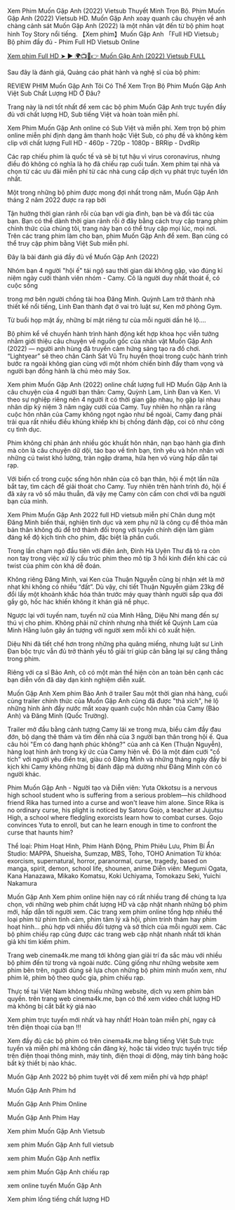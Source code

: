 Xem Phim Muốn Gặp Anh (2022) Vietsub Thuyết Minh Trọn Bộ. Phim Muốn Gặp Anh (2022) Vietsub HD. Muốn Gặp Anh xoay quanh câu chuyện về anh chàng cảnh sát Muốn Gặp Anh (2022) là một nhân vật đến từ bộ phim hoạt hình Toy Story nổi tiếng. 【Xem phim】Muốn Gặp Anh 「Full HD Vietsub」Bộ phim đầy đủ - Phim Full HD Vietsub Online

<a href="https://123movies.go-stream.net/">Xem phim Full HD ➤ ► 🌍📺📱👉 Muốn Gặp Anh (2022) Vietsub FULL</a>

Sau đây là đánh giá, Quảng cáo phát hành và nghệ sĩ của bộ phim:

REVIEW PHIM Muốn Gặp Anh Tôi Có Thể Xem Trọn Bộ Phim Muốn Gặp Anh Việt Sub Chất Lượng HD Ở Đâu?

Trang này là nơi tốt nhất để xem các bộ phim Muốn Gặp Anh trực tuyến đầy đủ với chất lượng HD, Sub tiếng Việt và hoàn toàn miễn phí.

Xem Phim Muốn Gặp Anh online có Sub Việt và miễn phí. Xem trọn bộ phim online miễn phí định dạng âm thanh hoặc Việt Sub, có phụ đề và không kèm clip với chất lượng Full HD - 460p - 720p - 1080p - BRRip - DvdRip

Các rạp chiếu phim là quốc tế và sẽ bị tụt hậu vì virus coronavirus, nhưng điều đó không có nghĩa là họ đã chiếu rạp cuối tuần. Xem phim tại nhà và chọn từ các ưu đãi miễn phí từ các nhà cung cấp dịch vụ phát trực tuyến lớn nhất.

Một trong những bộ phim được mong đợi nhất trong năm, Muốn Gặp Anh tháng 2 năm 2022 được ra rạp bởi

Tận hưởng thời gian rảnh rỗi của bạn với gia đình, bạn bè và đối tác của bạn. Bạn có thể dành thời gian rảnh rỗi ở đây bằng cách truy cập trang phim chính thức của chúng tôi, trang này bạn có thể truy cập mọi lúc, mọi nơi. Trên các trang phim làm cho bạn, phim Muốn Gặp Anh để xem. Bạn cũng có thể truy cập phim bằng Việt Sub miễn phí.

Đây là bài đánh giá đầy đủ về Muốn Gặp Anh (2022)

Nhóm bạn 4 người "hội ế" tái ngộ sau thời gian dài không gặp, vào đúng kỉ niệm ngày cưới thành viên nhóm - Camy. Cô là người duy nhất thoát ế, có cuộc sống

trong mơ bên người chồng tài hoa Đăng Minh. Quỳnh Lam trở thành nhà thiết kế nổi tiếng, Linh Đan thành đạt ở vai trò luật sư, Ken mở phòng Gym.

Từ buổi họp mặt ấy, những bí mật riêng tư của mỗi người dần hé lộ....

Bộ phim kể về chuyến hành trình hành động kết hợp khoa học viễn tưởng nhằm giới thiệu câu chuyện về nguồn gốc của nhân vật Muốn Gặp Anh (2022) — người anh hùng đã truyền cảm hứng sáng tạo ra đồ chơi. “Lightyear” sẽ theo chân Cảnh Sát Vũ Trụ huyền thoại trong cuộc hành trình bước ra ngoài không gian cùng với một nhóm chiến binh đầy tham vọng và người bạn đồng hành là chú mèo máy Sox.

Xem phim Muốn Gặp Anh (2022) online chất lượng full HD Muốn Gặp Anh là câu chuyện của 4 người bạn thân: Camy, Quỳnh Lam, Linh Đan và Ken. Vì theo sự nghiệp riêng nên 4 người ít có thời gian gặp nhau, họ gặp lại nhau nhân dịp kỷ niệm 3 năm ngày cưới của Camy. Tuy nhiên họ nhận ra rằng cuộc hôn nhân của Camy không ngọt ngào như bề ngoài, Camy đang phải trải qua rất nhiều điều khủng khiếp khi bị chồng đánh đập, coi cô như công cụ tình dục.

Phim không chỉ phản ánh nhiều góc khuất hôn nhân, nạn bạo hành gia đình mà còn là câu chuyện dữ dội, táo bạo về tình bạn, tình yêu và hôn nhân với những cú twist khó lường, tràn ngập drama, hứa hẹn vô vùng hấp dẫn tại rạp.

Với biến cố trong cuộc sống hôn nhân của cô bạn thân, hội ế một lần nữa bắt tay, tìm cách để giải thoát cho Camy. Tuy nhiên trên hành trình đó, hội ế đã xảy ra vô số mâu thuẫn, đã vậy mẹ Camy còn cấm con chơi với ba người bạn của mình.

Xem Phim Muốn Gặp Anh 2022 full HD vietsub miễn phí Chân dung một Đăng Minh biến thái, nghiện tình dục và xem phụ nữ là công cụ để thỏa mãn bản thân không đủ để trở thành đối trọng với tuyến chính diện làm giảm đáng kể độ kịch tính cho phim, đặc biệt là phần cuối.

Trong lần chạm ngõ đầu tiên với điện ảnh, Đinh Hà Uyên Thư đã tỏ ra còn non tay trong việc xử lý cấu trúc phim theo mô típ 3 hồi kinh điển khi các cú twist của phim còn khá dễ đoán.

Không riêng Đăng Minh, vai Ken của Thuận Nguyễn cũng bị nhận xét là mờ nhạt khi không có nhiều “đất”. Dù vậy, chi tiết Thuận Nguyễn giảm 23kg để đổi lấy một khoảnh khắc hóa thân trước máy quay thành người sắp qua đời gầy gò, hốc hác khiến không ít khán giả nể phục.

Ngược lại với tuyến nam, tuyến nữ của Minh Hằng, Diệu Nhi mang đến sự thú vị cho phim. Không phải nữ chính nhưng nhà thiết kế Quỳnh Lam của Minh Hằng luôn gây ấn tượng với người xem mỗi khi cô xuất hiện.

Diệu Nhi đã tiết chế hơn trong những pha quăng miếng, nhưng luật sư Linh Đan bộc trực vẫn đủ trở thành yếu tố giải trí giúp cân bằng lại sự căng thẳng trong phim.

Riêng với ca sĩ Bảo Anh, cô có một màn thể hiện còn an toàn bên cạnh các bạn diễn vốn đã dày dạn kinh nghiệm diễn xuất.

Muốn Gặp Anh Xem phim Bảo Anh ở trailer Sau một thời gian nhá hàng, cuối cùng trailer chính thức của Muốn Gặp Anh cũng đã được "thả xích", hé lộ những hình ảnh đầy nước mắt xoay quanh cuộc hôn nhân của Camy (Bảo Anh) và Đăng Minh (Quốc Trường).

Trailer mở đầu bằng cảnh tượng Camy lái xe trong mưa, biểu cảm đầy đau đớn, bộ dạng thê thảm và tìm đến nhà của 3 người bạn thân trong hội ế. Qua câu hỏi "Em có đang hạnh phúc không?" của anh cả Ken (Thuận Nguyễn), hàng loạt hình ảnh trong ký ức của Camy hiện về. Đó là một đám cưới "cổ tích" với người yêu điển trai, giàu có Đăng Minh và những tháng ngày đầy bi kịch khi Camy không những bị đánh đập mà dường như Đăng Minh còn có người khác.

Phim Muốn Gặp Anh - Người tạo và Diễn viên: Yuta Okkotsu is a nervous high school student who is suffering from a serious problem—his childhood friend Rika has turned into a curse and won't leave him alone. Since Rika is no ordinary curse, his plight is noticed by Satoru Gojo, a teacher at Jujutsu High, a school where fledgling exorcists learn how to combat curses. Gojo convinces Yuta to enroll, but can he learn enough in time to confront the curse that haunts him?

Thể loại: Phim Hoạt Hình, Phim Hành Động, Phim Phiêu Lưu, Phim Bí Ẩn Studio: MAPPA, Shueisha, Sumzap, MBS, Toho, TOHO Animation Từ khóa: exorcism, supernatural, horror, paranormal, curse, tragedy, based on manga, spirit, demon, school life, shounen, anime Diễn viên: Megumi Ogata, Kana Hanazawa, Mikako Komatsu, Koki Uchiyama, Tomokazu Seki, Yuichi Nakamura

Muốn Gặp Anh Xem phim online hiện nay có rất nhiều trang để chúng ta lựa chọn, với những web phim chất lượng HD và cập nhật nhanh những bộ phim mới, hấp dẫn tới người xem. Các trang xem phim online tổng hợp nhiều thể loại phim từ phim tình cảm, phim tâm lý xã hội, phim trinh thám hay phim hoạt hình… phù hợp với nhiều đối tượng và sở thích của mỗi người xem. Các bộ phim chiếu rạp cũng được các trang web cập nhật nhanh nhất tới khán giả khi tìm kiếm phim.

Trang web cinema4k.me mang tới không gian giải trí đa sắc màu với nhiều bộ phim đến từ trong và ngoài nước. Cũng giống như những website xem phim bên trên, người dùng sẽ lựa chọn những bộ phim mình muốn xem, như phim lẻ, phim bộ theo quốc gia, phim chiếu rạp.

Thực tế tại Việt Nam không thiếu những website, dịch vụ xem phim bản quyền. trên trang web cinema4k.me, bạn có thể xem video chất lượng HD mà không bị cắt bất kỳ giá nào

Xem phim trực tuyến mới nhất và hay nhất! Hoàn toàn miễn phí, ngay cả trên điện thoại của bạn !!!

Xem đầy đủ các bộ phim có trên cinema4k.me bằng tiếng Việt Sub trực tuyến và miễn phí mà không cần đăng ký, hoặc tải video trực tuyến trực tiếp trên điện thoại thông minh, máy tính, điện thoại di động, máy tính bảng hoặc bất kỳ thiết bị nào khác.

Muốn Gặp Anh 2022 bộ phim tuyệt vời để xem miễn phí và hợp pháp!

Muốn Gặp Anh Phim hd

Muốn Gặp Anh Phim Online

Muốn Gặp Anh Phim Hay

Xem phim Muốn Gặp Anh Vietsub

xem phim Muốn Gặp Anh full vietsub

xem phim Muốn Gặp Anh netflix

xem phim Muốn Gặp Anh chiếu rạp

xem online tuyến Muốn Gặp Anh

Xem phim lồng tiếng chất lượng HD
